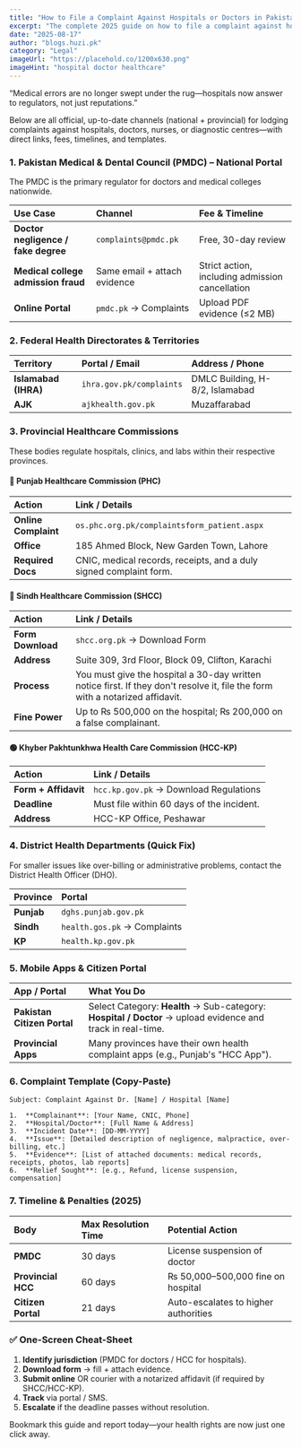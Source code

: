 ```yaml
---
title: "How to File a Complaint Against Hospitals or Doctors in Pakistan (2025 Complete Guide)"
excerpt: "The complete 2025 guide on how to file a complaint against hospitals or doctors using official channels like PMC, PHC, SHCC, and the Citizen Portal."
date: "2025-08-17"
author: "blogs.huzi.pk"
category: "Legal"
imageUrl: "https://placehold.co/1200x630.png"
imageHint: "hospital doctor healthcare"
---
```


“Medical errors are no longer swept under the rug—hospitals now answer to regulators, not just reputations.”

Below are all official, up-to-date channels (national + provincial) for lodging complaints against hospitals, doctors, nurses, or diagnostic centres—with direct links, fees, timelines, and templates.

### 1. Pakistan Medical & Dental Council (PMDC) – National Portal

The PMDC is the primary regulator for doctors and medical colleges nationwide.

| Use Case | Channel | Fee & Timeline |
| :--- | :--- | :--- |
| **Doctor negligence / fake degree** | `complaints@pmdc.pk` | Free, 30-day review |
| **Medical college admission fraud** | Same email + attach evidence | Strict action, including admission cancellation |
| **Online Portal** | `pmdc.pk` → Complaints | Upload PDF evidence (≤2 MB) |

### 2. Federal Health Directorates & Territories

| Territory | Portal / Email | Address / Phone |
| :--- | :--- | :--- |
| **Islamabad (IHRA)** | `ihra.gov.pk/complaints` | DMLC Building, H-8/2, Islamabad |
| **AJK** | `ajkhealth.gov.pk` | Muzaffarabad |

### 3. Provincial Healthcare Commissions

These bodies regulate hospitals, clinics, and labs within their respective provinces.

#### 🔵 Punjab Healthcare Commission (PHC)

| Action | Link / Details |
| :--- | :--- |
| **Online Complaint** | `os.phc.org.pk/complaintsform_patient.aspx` |
| **Office** | 185 Ahmed Block, New Garden Town, Lahore |
| **Required Docs** | CNIC, medical records, receipts, and a duly signed complaint form. |

#### 🔴 Sindh Healthcare Commission (SHCC)

| Action | Link / Details |
| :--- | :--- |
| **Form Download** | `shcc.org.pk` → Download Form |
| **Address** | Suite 309, 3rd Floor, Block 09, Clifton, Karachi |
| **Process** | You must give the hospital a 30-day written notice first. If they don't resolve it, file the form with a notarized affidavit. |
| **Fine Power** | Up to ₨ 500,000 on the hospital; ₨ 200,000 on a false complainant. |

#### 🟢 Khyber Pakhtunkhwa Health Care Commission (HCC-KP)

| Action | Link / Details |
| :--- | :--- |
| **Form + Affidavit** | `hcc.kp.gov.pk` → Download Regulations |
| **Deadline** | Must file within 60 days of the incident. |
| **Address** | HCC-KP Office, Peshawar |

### 4. District Health Departments (Quick Fix)

For smaller issues like over-billing or administrative problems, contact the District Health Officer (DHO).

| Province | Portal |
| :--- | :--- |
| **Punjab** | `dghs.punjab.gov.pk` |
| **Sindh** | `health.gos.pk` → Complaints |
| **KP** | `health.kp.gov.pk` |

### 5. Mobile Apps & Citizen Portal

| App / Portal | What You Do |
| :--- | :--- |
| **Pakistan Citizen Portal** | Select Category: **Health** → Sub-category: **Hospital / Doctor** → upload evidence and track in real-time. |
| **Provincial Apps** | Many provinces have their own health complaint apps (e.g., Punjab's "HCC App"). |

### 6. Complaint Template (Copy-Paste)

````
Subject: Complaint Against Dr. [Name] / Hospital [Name]

1.  **Complainant**: [Your Name, CNIC, Phone]
2.  **Hospital/Doctor**: [Full Name & Address]
3.  **Incident Date**: [DD-MM-YYYY]
4.  **Issue**: [Detailed description of negligence, malpractice, over-billing, etc.]
5.  **Evidence**: [List of attached documents: medical records, receipts, photos, lab reports]
6.  **Relief Sought**: [e.g., Refund, license suspension, compensation]
````

### 7. Timeline & Penalties (2025)

| Body | Max Resolution Time | Potential Action |
| :--- | :--- | :--- |
| **PMDC** | 30 days | License suspension of doctor |
| **Provincial HCC** | 60 days | ₨ 50,000–500,000 fine on hospital |
| **Citizen Portal** | 21 days | Auto-escalates to higher authorities |

### ✅ One-Screen Cheat-Sheet

1.  **Identify jurisdiction** (PMDC for doctors / HCC for hospitals).
2.  **Download form** → fill + attach evidence.
3.  **Submit online** OR courier with a notarized affidavit (if required by SHCC/HCC-KP).
4.  **Track** via portal / SMS.
5.  **Escalate** if the deadline passes without resolution.

Bookmark this guide and report today—your health rights are now just one click away.
